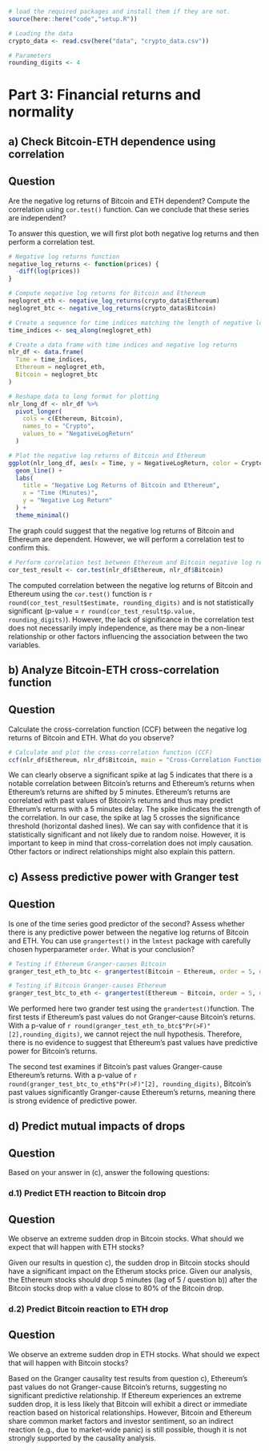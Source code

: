 ```r
# load the required packages and install them if they are not.
source(here::here("code","setup.R"))

# Loading the data
crypto_data <- read.csv(here("data", "crypto_data.csv"))

# Parameters
rounding_digits <- 4
```

# Part 3: Financial returns and normality

## a) Check Bitcoin-ETH dependence using correlation

::: {.callout-note icon="false"}
## Question

Are the negative log returns of Bitcoin and ETH dependent? Compute the correlation using `cor.test()` function. Can we conclude that these series are independent?
:::

To answer this question, we will first plot both negative log returns and then perform a correlation test.

```r
# Negative log returns function
negative_log_returns <- function(prices) {
  -diff(log(prices))
}

# Compute negative log returns for Bitcoin and Ethereum
neglogret_eth <- negative_log_returns(crypto_data$Ethereum)
neglogret_btc <- negative_log_returns(crypto_data$Bitcoin)

# Create a sequence for time indices matching the length of negative log returns
time_indices <- seq_along(neglogret_eth)

# Create a data frame with time indices and negative log returns
nlr_df <- data.frame(
  Time = time_indices,
  Ethereum = neglogret_eth,
  Bitcoin = neglogret_btc
)

# Reshape data to long format for plotting
nlr_long_df <- nlr_df %>%
  pivot_longer(
    cols = c(Ethereum, Bitcoin),
    names_to = "Crypto",
    values_to = "NegativeLogReturn"
  )

# Plot the negative log returns of Bitcoin and Ethereum
ggplot(nlr_long_df, aes(x = Time, y = NegativeLogReturn, color = Crypto)) +
  geom_line() +
  labs(
    title = "Negative Log Returns of Bitcoin and Ethereum",
    x = "Time (Minutes)",
    y = "Negative Log Return"
  ) +
  theme_minimal()
```

The graph could suggest that the negative log returns of Bitcoin and Ethereum are dependent. However, we will perform a correlation test to confirm this.

```r
# Perform correlation test between Ethereum and Bitcoin negative log returns
cor_test_result <- cor.test(nlr_df$Ethereum, nlr_df$Bitcoin)
```

The computed correlation between the negative log returns of Bitcoin and Ethereum using the `cor.test()` function is `r round(cor_test_result$estimate, rounding_digits)` and is not statistically significant (p-value = `r round(cor_test_result$p.value, rounding_digits)`). However, the lack of significance in the correlation test does not necessarily imply independence, as there may be a non-linear relationship or other factors influencing the association between the two variables.

## b) Analyze Bitcoin-ETH cross-correlation function

::: {.callout-note icon="false"}
## Question

Calculate the cross-correlation function (CCF) between the negative log returns of Bitcoin and
ETH. What do you observe?
:::

```r
# Calculate and plot the cross-correlation function (CCF)
ccf(nlr_df$Ethereum, nlr_df$Bitcoin, main = "Cross-Correlation Function: Ethereum vs. Bitcoin Negative Log Returns")
```

We can clearly observe a significant spike at lag 5 indicates that there is a notable correlation between Bitcoin’s returns and Ethereum’s returns when Ethereum’s returns are shifted by 5 minutes. Ethereum’s returns are correlated with past values of Bitcoin’s returns and thus may predict Etherum's returns with a 5 minutes delay. The spike indicates the strength of the correlation. In our case, the spike at lag 5 crosses the significance threshold (horizontal dashed lines). We can say with confidence that it is statistically significant and not likely due to random noise.
However, it is important to keep in mind that cross-correlation does not imply causation. Other factors or indirect relationships might also explain this pattern.

## c) Assess predictive power with Granger test

::: {.callout-note icon="false"}
## Question

Is one of the time series good predictor of the second? Assess whether there is any predictive power
between the negative log returns of Bitcoin and ETH. You can use `grangertest()` in the `lmtest`
package with carefully chosen hyperparameter `order`. What is your conclusion?
:::

```r
# Testing if Ethereum Granger-causes Bitcoin
granger_test_eth_to_btc <- grangertest(Bitcoin ~ Ethereum, order = 5, data = nlr_df)

# Testing if Bitcoin Granger-causes Ethereum
granger_test_btc_to_eth <- grangertest(Ethereum ~ Bitcoin, order = 5, data = nlr_df)
```

We performed here two grander test using the `grandertest()`function. The first tests if Ethereum’s past values do not Granger-cause Bitcoin’s returns. With a p-value of `r round(granger_test_eth_to_btc$"Pr(>F)"[2],rounding_digits)`, we cannot reject the null hypothesis. Therefore, there is no evidence to suggest that Ethereum’s past values have predictive power for Bitcoin’s returns.

The second test examines if Bitcoin’s past values Granger-cause Ethereum’s returns. With a p-value of `r round(granger_test_btc_to_eth$"Pr(>F)"[2], rounding_digits)`, Bitcoin’s past values significantly Granger-cause Ethereum’s returns, meaning there is strong evidence of predictive power.

## d) Predict mutual impacts of drops

::: {.callout-note icon="false"}
## Question

Based on your answer in (c), answer the following questions:
:::

### d.1) Predict ETH reaction to Bitcoin drop

::: {.callout-note icon="false"}
## Question

We observe an extreme sudden drop in Bitcoin stocks. What should we expect that will happen
with ETH stocks?
:::

Given our results in question c), the sudden drop in Bitcoin stocks should have a significant impact on the Etherum stocks price. Given our analysis, the Ethereum stocks should drop 5 minutes (lag of 5 / question b)) after the Bitcoin stocks drop with a value close to 80% of the Bitcoin drop.

### d.2) Predict Bitcoin reaction to ETH drop

::: {.callout-note icon="false"}
## Question

We observe an extreme sudden drop in ETH stocks. What should we expect that will happen
with Bitcoin stocks?
:::

Based on the Granger causality test results from question c), Ethereum’s past values do not Granger-cause Bitcoin’s returns, suggesting no significant predictive relationship. If Ethereum experiences an extreme sudden drop, it is less likely that Bitcoin will exhibit a direct or immediate reaction based on historical relationships. However, Bitcoin and Ethereum share common market factors and investor sentiment, so an indirect reaction (e.g., due to market-wide panic) is still possible, though it is not strongly supported by the causality analysis.


